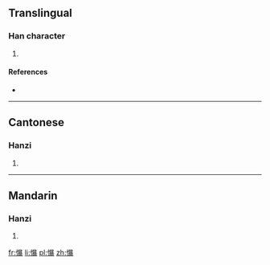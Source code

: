 ==Translingual==

===Han character===
{{Han char|rn=61|rad=心|as=15|sn=18|four=96032|canj=PATE|ids=⿰忄暴}}

# {{defn|Han|sort=心15}}

====References====
* {{Han ref|kx=0407.180|dkj=11401|dj=0748.100|hdz=42367.080|uh=61EA|ud=25066|bh=EFCC|bd=61388}}

----

==Cantonese==

===Hanzi===
{{yue-hanzi|jyut=[[bok6]]|y=bok6}}

# {{defn|lang=yue|sort=心15}}

----

==Mandarin==

===Hanzi===
{{cmn-hanzi|pin=[[bó]] ([[bo2]])|wg=po<sup>2</sup>}}

# {{defn|lang=cmn|sort=心15}}

[[fr:懪]]
[[li:懪]]
[[pl:懪]]
[[zh:懪]]